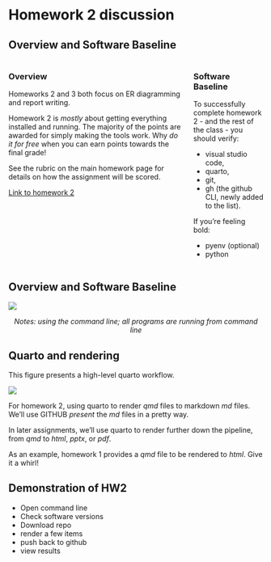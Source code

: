 
# Homework 2 discussion

## Overview and Software Baseline

:::: {.columns}
::: {.column}
### Overview

Homeworks 2 and 3 both focus on ER diagramming and report writing.

Homework 2 is *mostly* about getting everything
installed and running. The majority of the points are awarded
for simply making the tools work. Why *do it for free* when you can
earn points towards the final grade!

See the rubric on the main homework page for details on how the assignment will be scored.

[Link to homework 2](https://virginiacommonwealth.instructure.com/courses/85746/assignments/725427)

:::
::: {.column}
### Software Baseline

To successfully complete homework 2 - and the rest of the class - you should verify:

- visual studio code,
- quarto,
- git,
- gh (the github CLI, newly added to the list).

If you're feeling bold:

- pyenv (optional)
- python

:::
::::

## Overview and Software Baseline

![](assets/software-baseline.png){fig-align="center"}

<center>
*Notes: using the command line; all programs are running from command line*
</center>

## Quarto and rendering

This figure presents a high-level quarto workflow.

![](assets/quarto-qmd-how-it-works.png)

For homework 2, using quarto to render *qmd* files to markdown *md* files. We'll use GITHUB *present* the *md* files in a pretty way.

In later assignments, we'll use quarto to render further down the pipeline, from *qmd* to *html*, *pptx*, or *pdf*.

As an example, homework 1 provides a *qmd* file to be rendered to *html*.  Give it a whirl!

## Demonstration of HW2

- Open command line
- Check software versions
- Download repo
- render a few items
- push back to github
- view results

